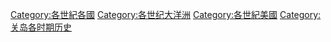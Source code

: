 [[Category:各世紀各國|Category:各世紀各國]]
[[Category:各世纪大洋洲|Category:各世纪大洋洲]]
[[Category:各世紀美國|Category:各世紀美國]]
[[Category:关岛各时期历史|Category:关岛各时期历史]]